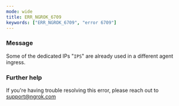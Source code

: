 ```yaml
---
mode: wide
title: ERR_NGROK_6709
keywords: ["ERR_NGROK_6709", "error 6709"]
---
```



### Message

Some of the dedicated IPs "`IPS`" are already used in a different agent ingress.

<ErrorDetails />

### Further help

If you're having trouble resolving this error, please reach out to [support@ngrok.com](mailto:support@ngrok.com?subject=Help%20with%20ERR_NGROK_6709)
